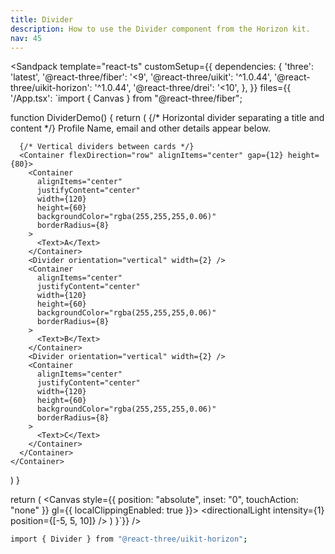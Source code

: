 ```yaml
---
title: Divider
description: How to use the Divider component from the Horizon kit.
nav: 45
---
```


<Sandpack
  template="react-ts"
  customSetup={{
    dependencies: {
      'three': 'latest',
      '@react-three/fiber': '<9',
      '@react-three/uikit': '^1.0.44',
      '@react-three/uikit-horizon': '^1.0.44',
      '@react-three/drei': '<10',
    },
  }}
  files={{
    '/App.tsx': `import { Canvas } from "@react-three/fiber";

function DividerDemo() {
  return (
    <Container flexDirection="column" gap={16}>
      {/* Horizontal divider separating a title and content */}
      <Container width={360} flexDirection="column" gap={8}>
        <Text>Profile</Text>
        <Divider height={2} />
        <Text color="rgba(255,255,255,0.75)">Name, email and other details appear below.</Text>
      </Container>

      {/* Vertical dividers between cards */}
      <Container flexDirection="row" alignItems="center" gap={12} height={80}>
        <Container
          alignItems="center"
          justifyContent="center"
          width={120}
          height={60}
          backgroundColor="rgba(255,255,255,0.06)"
          borderRadius={8}
        >
          <Text>A</Text>
        </Container>
        <Divider orientation="vertical" width={2} />
        <Container
          alignItems="center"
          justifyContent="center"
          width={120}
          height={60}
          backgroundColor="rgba(255,255,255,0.06)"
          borderRadius={8}
        >
          <Text>B</Text>
        </Container>
        <Divider orientation="vertical" width={2} />
        <Container
          alignItems="center"
          justifyContent="center"
          width={120}
          height={60}
          backgroundColor="rgba(255,255,255,0.06)"
          borderRadius={8}
        >
          <Text>C</Text>
        </Container>
      </Container>
    </Container>
  )
}



  return (
    <Canvas style={{ position: "absolute", inset: "0", touchAction: "none" }} gl={{ localClippingEnabled: true }}>
      <ambientLight intensity={0.5} />
      <directionalLight intensity={1} position={[-5, 5, 10]} />
      <Fullscreen
        overflow="scroll"
        flexDirection="column"
        alignItems="center"
        justifyContent="center"
      >
        <Panel padding={32}>
          <DividerDemo />
        </Panel>
      </Fullscreen>
    </Canvas>
  )
}`}}
/>

```bash
import { Divider } from "@react-three/uikit-horizon";
```